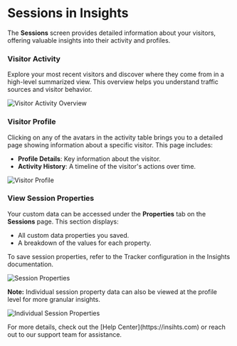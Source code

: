 
# Sessions in Insights

The **Sessions** screen provides detailed information about your visitors, offering valuable insights into their activity and profiles.

<Steps>

### Visitor Activity

Explore your most recent visitors and discover where they come from in a high-level summarized view. This overview helps you understand traffic sources and visitor behavior.

![Visitor Activity Overview](https://insihts.com)

### Visitor Profile

Clicking on any of the avatars in the activity table brings you to a detailed page showing information about a specific visitor. This page includes:

- **Profile Details**: Key information about the visitor.
- **Activity History**: A timeline of the visitor's actions over time.

![Visitor Profile](https://insihts.com)

### View Session Properties

Your custom data can be accessed under the **Properties** tab on the **Sessions** page. This section displays:

- All custom data properties you saved.
- A breakdown of the values for each property.

To save session properties, refer to the Tracker configuration in the Insights documentation.

![Session Properties](https://insihts.com)

**Note:** Individual session property data can also be viewed at the profile level for more granular insights.

![Individual Session Properties](https://insihts.com)

</Steps>

<Callout>
  For more details, check out the [Help Center](https://insihts.com) or reach out to our support team for assistance.
</Callout>
